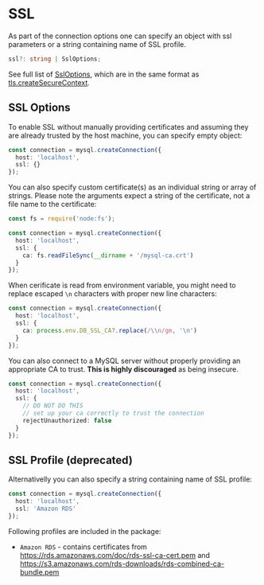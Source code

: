 # SSL

As part of the connection options one can specify an object with ssl parameters or a string containing name of SSL profile.

```ts
ssl?: string | SslOptions;
```

See full list of [SslOptions](../../../typings/mysql/lib/Connection.d.ts), which are in the same format as [tls.createSecureContext](https://nodejs.org/api/tls.html#tls_tls_createsecurecontext_options).

## SSL Options

To enable SSL without manually providing certificates and assuming they are already trusted by the host machine, you can specify empty object:

```ts
const connection = mysql.createConnection({
  host: 'localhost',
  ssl: {}
});
```

You can also specify custom certificate(s) as an individual string or array of strings. Please note the arguments expect a string of the certificate, not a file name to the certificate:

```ts
const fs = require('node:fs');

const connection = mysql.createConnection({
  host: 'localhost',
  ssl: {
    ca: fs.readFileSync(__dirname + '/mysql-ca.crt')
  }
});
```

When cerificate is read from environment variable, you might need to replace escaped `\n` characters with proper new line characters:

```ts
const connection = mysql.createConnection({
  host: 'localhost',
  ssl: {
    ca: process.env.DB_SSL_CA?.replace(/\\n/gm, '\n')
  }
});
```

You can also connect to a MySQL server without properly providing an appropriate CA to trust. **This is highly discouraged** as being insecure.

```ts
const connection = mysql.createConnection({
  host: 'localhost',
  ssl: {
    // DO NOT DO THIS
    // set up your ca correctly to trust the connection
    rejectUnauthorized: false
  }
});
```

## SSL Profile (deprecated)

Alternativelly you can also specify a string containing name of SSL profile:

```ts
const connection = mysql.createConnection({
  host: 'localhost',
  ssl: 'Amazon RDS'
});
```

Following profiles are included in the package:

* `Amazon RDS` - contains certificates from https://rds.amazonaws.com/doc/rds-ssl-ca-cert.pem and https://s3.amazonaws.com/rds-downloads/rds-combined-ca-bundle.pem
